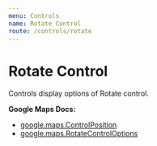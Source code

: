```yaml
---
menu: Controls
name: Rotate Control
route: /controls/rotate
---
```



# Rotate Control

Controls display options of Rotate control.

**Google Maps Docs:**

- [google.maps.ControlPosition](https://developers.google.com/maps/documentation/javascript/reference#ControlPosition)
- [google.maps.RotateControlOptions](https://developers.google.com/maps/documentation/javascript/reference#RotateControlOptions)

<Playground>
  <DocsMap
    zoom={18}
    mapTypeId="SATELLITE"
    center={{ lat: 36.964, lng: -122.015 }}
  >
    <RotateControl position="BOTTOM_CENTER" />
  </DocsMap>
</Playground>

<PropsTable of={RotateControl} />
